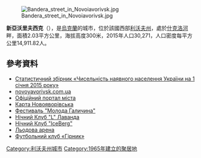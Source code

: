 {{No footnotes|time=2015-09-16T14:34:11+00:00}}
{{coord|49|55|59|N|23|34|14|E|type:city|display=title}}
[[Image:Bandera_street_in_Novoiavorivsk.jpg|right]]

'''新亞沃里夫西克'''（{{lang-uk|Новояворівськ}}），是[[烏克蘭|烏克蘭]]的城市，位於該國西部[[利沃夫州|利沃夫州]]，處於[[什克洛河|什克洛河]]畔，面積2.03平方公里，海拔高度300米，2015年人口30,271，人口密度每平方公里14,911.82人。

==參考資料==
*[https://web.archive.org/web/20150723230750/http://database.ukrcensus.gov.ua/PXWEB2007/ukr/publ_new1/2015/zb_nas_14.pdf Статистичний збірник «Чисельність наявного населення України на 1 січня 2015 року»]
*[https://web.archive.org/web/20160613130438/http://novoyavorivsk.com.ua/ novoyavorivsk.com.ua]
* [https://web.archive.org/web/20160613130438/http://novoyavorivsk.com.ua/ Офіційний портал міста]
* [https://web.archive.org/web/20150529070239/http://nadoloni.com/f/STL337540194 Карта Новояворівська]
* [https://web.archive.org/web/20120517014725/http://fest-mg.in.ua/ Фестиваль "Молода Галичина"]
* [http://lavanda.com.ua Нічний Клуб "L" Лаванда] {{Wayback|url=http://lavanda.com.ua/ |date=20191031190949 }}
* [https://web.archive.org/web/20150930234628/http://iceberg.org.ua/ Нічний Клуб "IceBerg"]
* [https://web.archive.org/web/20151021085708/http://kovzanka.com.ua/ Льодова арена]
* [https://web.archive.org/web/20150909011925/http://fcgirnyk.com.ua/ Футбольний клуб «Гірник»]

{{DEFAULTSORT:Новояворівськ}}
[[Category:利沃夫州城市|Category:利沃夫州城市]]
[[Category:1965年建立的聚居地|Category:1965年建立的聚居地]]


{{Lviv-geo-stub}}